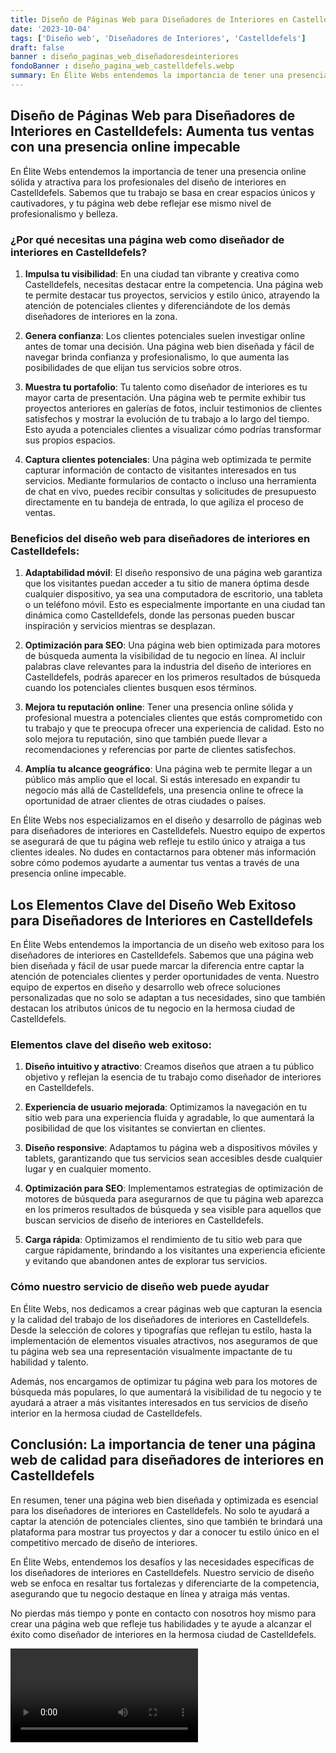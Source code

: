 ```yaml
---
title: Diseño de Páginas Web para Diseñadores de Interiores en Castelldefels
date: '2023-10-04'
tags: ['Diseño web', 'Diseñadores de Interiores', 'Castelldefels']
draft: false
banner : diseño_paginas_web_diseñadoresdeinteriores
fondoBanner : diseño_pagina_web_castelldefels.webp
summary: En Élite Webs entendemos la importancia de tener una presencia online sólida y atractiva para los profesionales del diseño de interiores en Castelldefels. Sabemos que tu trabajo se basa en crear espacios únicos y cautivadores, y tu página web debe reflejar ese mismo nivel de profesionalismo y belleza.
---
```


## Diseño de Páginas Web para Diseñadores de Interiores en Castelldefels: Aumenta tus ventas con una presencia online impecable

En Élite Webs entendemos la importancia de tener una presencia online sólida y atractiva para los profesionales del diseño de interiores en Castelldefels. Sabemos que tu trabajo se basa en crear espacios únicos y cautivadores, y tu página web debe reflejar ese mismo nivel de profesionalismo y belleza.

### ¿Por qué necesitas una página web como diseñador de interiores en Castelldefels?

1. **Impulsa tu visibilidad**: En una ciudad tan vibrante y creativa como Castelldefels, necesitas destacar entre la competencia. Una página web te permite destacar tus proyectos, servicios y estilo único, atrayendo la atención de potenciales clientes y diferenciándote de los demás diseñadores de interiores en la zona.

2. **Genera confianza**: Los clientes potenciales suelen investigar online antes de tomar una decisión. Una página web bien diseñada y fácil de navegar brinda confianza y profesionalismo, lo que aumenta las posibilidades de que elijan tus servicios sobre otros.

3. **Muestra tu portafolio**: Tu talento como diseñador de interiores es tu mayor carta de presentación. Una página web te permite exhibir tus proyectos anteriores en galerías de fotos, incluir testimonios de clientes satisfechos y mostrar la evolución de tu trabajo a lo largo del tiempo. Esto ayuda a potenciales clientes a visualizar cómo podrías transformar sus propios espacios.

4. **Captura clientes potenciales**: Una página web optimizada te permite capturar información de contacto de visitantes interesados en tus servicios. Mediante formularios de contacto o incluso una herramienta de chat en vivo, puedes recibir consultas y solicitudes de presupuesto directamente en tu bandeja de entrada, lo que agiliza el proceso de ventas.

### Beneficios del diseño web para diseñadores de interiores en Castelldefels:

1. **Adaptabilidad móvil**: El diseño responsivo de una página web garantiza que los visitantes puedan acceder a tu sitio de manera óptima desde cualquier dispositivo, ya sea una computadora de escritorio, una tableta o un teléfono móvil. Esto es especialmente importante en una ciudad tan dinámica como Castelldefels, donde las personas pueden buscar inspiración y servicios mientras se desplazan.

2. **Optimización para SEO**: Una página web bien optimizada para motores de búsqueda aumenta la visibilidad de tu negocio en línea. Al incluir palabras clave relevantes para la industria del diseño de interiores en Castelldefels, podrás aparecer en los primeros resultados de búsqueda cuando los potenciales clientes busquen esos términos.

3. **Mejora tu reputación online**: Tener una presencia online sólida y profesional muestra a potenciales clientes que estás comprometido con tu trabajo y que te preocupa ofrecer una experiencia de calidad. Esto no solo mejora tu reputación, sino que también puede llevar a recomendaciones y referencias por parte de clientes satisfechos.

4. **Amplía tu alcance geográfico**: Una página web te permite llegar a un público más amplio que el local. Si estás interesado en expandir tu negocio más allá de Castelldefels, una presencia online te ofrece la oportunidad de atraer clientes de otras ciudades o países.

En Élite Webs nos especializamos en el diseño y desarrollo de páginas web para diseñadores de interiores en Castelldefels. Nuestro equipo de expertos se asegurará de que tu página web refleje tu estilo único y atraiga a tus clientes ideales. No dudes en contactarnos para obtener más información sobre cómo podemos ayudarte a aumentar tus ventas a través de una presencia online impecable.

<GifSeo />

<Cta />

## Los Elementos Clave del Diseño Web Exitoso para Diseñadores de Interiores en Castelldefels

En Élite Webs entendemos la importancia de un diseño web exitoso para los diseñadores de interiores en Castelldefels. Sabemos que una página web bien diseñada y fácil de usar puede marcar la diferencia entre captar la atención de potenciales clientes y perder oportunidades de venta. Nuestro equipo de expertos en diseño y desarrollo web ofrece soluciones personalizadas que no solo se adaptan a tus necesidades, sino que también destacan los atributos únicos de tu negocio en la hermosa ciudad de Castelldefels.

### Elementos clave del diseño web exitoso:

1. **Diseño intuitivo y atractivo**: Creamos diseños que atraen a tu público objetivo y reflejan la esencia de tu trabajo como diseñador de interiores en Castelldefels.

2. **Experiencia de usuario mejorada**: Optimizamos la navegación en tu sitio web para una experiencia fluida y agradable, lo que aumentará la posibilidad de que los visitantes se conviertan en clientes.

3. **Diseño responsive**: Adaptamos tu página web a dispositivos móviles y tablets, garantizando que tus servicios sean accesibles desde cualquier lugar y en cualquier momento.

4. **Optimización para SEO**: Implementamos estrategias de optimización de motores de búsqueda para asegurarnos de que tu página web aparezca en los primeros resultados de búsqueda y sea visible para aquellos que buscan servicios de diseño de interiores en Castelldefels.

5. **Carga rápida**: Optimizamos el rendimiento de tu sitio web para que cargue rápidamente, brindando a los visitantes una experiencia eficiente y evitando que abandonen antes de explorar tus servicios.

### Cómo nuestro servicio de diseño web puede ayudar

En Élite Webs, nos dedicamos a crear páginas web que capturan la esencia y la calidad del trabajo de los diseñadores de interiores en Castelldefels. Desde la selección de colores y tipografías que reflejan tu estilo, hasta la implementación de elementos visuales atractivos, nos aseguramos de que tu página web sea una representación visualmente impactante de tu habilidad y talento.

Además, nos encargamos de optimizar tu página web para los motores de búsqueda más populares, lo que aumentará la visibilidad de tu negocio y te ayudará a atraer a más visitantes interesados en tus servicios de diseño interior en la hermosa ciudad de Castelldefels.

## Conclusión: La importancia de tener una página web de calidad para diseñadores de interiores en Castelldefels

En resumen, tener una página web bien diseñada y optimizada es esencial para los diseñadores de interiores en Castelldefels. No solo te ayudará a captar la atención de potenciales clientes, sino que también te brindará una plataforma para mostrar tus proyectos y dar a conocer tu estilo único en el competitivo mercado de diseño de interiores.

En Élite Webs, entendemos los desafíos y las necesidades específicas de los diseñadores de interiores en Castelldefels. Nuestro servicio de diseño web se enfoca en resaltar tus fortalezas y diferenciarte de la competencia, asegurando que tu negocio destaque en línea y atraiga más ventas.

No pierdas más tiempo y ponte en contacto con nosotros hoy mismo para crear una página web que refleje tus habilidades y te ayude a alcanzar el éxito como diseñador de interiores en la hermosa ciudad de Castelldefels.

<Video />

<CtaBot job='Diseñadores de Interiores' city='Castelldefels'/>

<Gmaps query='Castelldefels+españa+maps' />